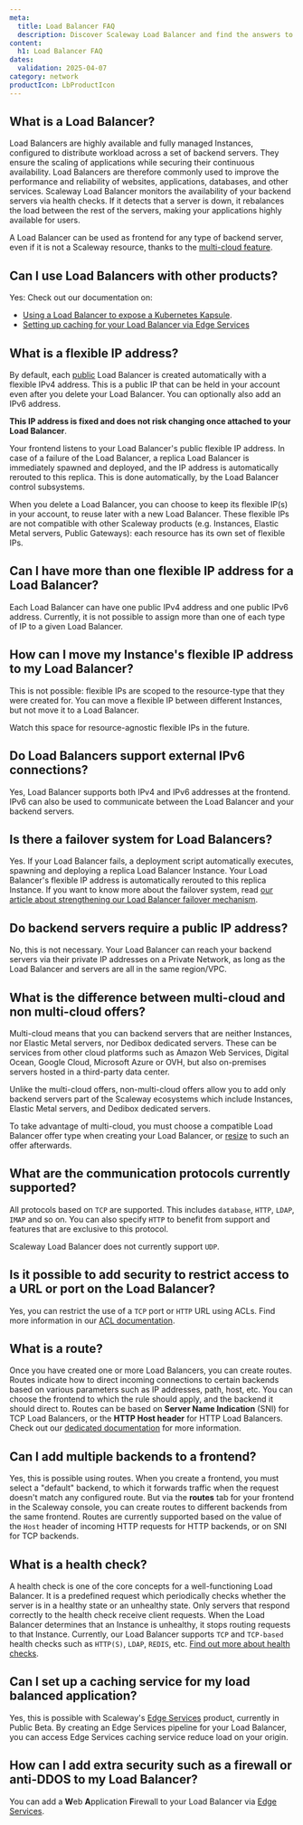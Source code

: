 ```yaml
---
meta:
  title: Load Balancer FAQ
  description: Discover Scaleway Load Balancer and find the answers to all your questions about flexible IP addresses, IPv6, multi-cloud offers and more.
content:
  h1: Load Balancer FAQ
dates:
  validation: 2025-04-07
category: network
productIcon: LbProductIcon
---
```


## What is a Load Balancer?

Load Balancers are highly available and fully managed Instances, configured to distribute workload across a set of backend servers. They ensure the scaling of applications while securing their continuous availability. Load Balancers are therefore commonly used to improve the performance and reliability of websites, applications, databases, and other services.
Scaleway Load Balancer monitors the availability of your backend servers via health checks. If it detects that a server is down, it rebalances the load between the rest of the servers, making your applications highly available for users.

A Load Balancer can be used as frontend for any type of backend server, even if it is not a Scaleway resource, thanks to the [multi-cloud feature](/load-balancer/faq/#what-is-the-difference-between-multi-cloud-and-non-multi-cloud-offers).

## Can I use Load Balancers with other products? 

Yes: Check out our documentation on:
- [Using a Load Balancer to expose a Kubernetes Kapsule](/kubernetes/reference-content/kubernetes-load-balancer/).
- [Setting up caching for your Load Balancer via Edge Services](/edge-services/quickstart/)

## What is a flexible IP address?

By default, each [public](/load-balancer/concepts/#accessibility) Load Balancer is created automatically with a flexible IPv4 address. This is a public IP that can be held in your account even after you delete your Load Balancer. You can optionally also add an IPv6 address.

**This IP address is fixed and does not risk changing once attached to your Load Balancer**.

Your frontend listens to your Load Balancer's public flexible IP address. In case of a failure of the Load Balancer, a replica Load Balancer is immediately spawned and deployed, and the IP address is automatically rerouted to this replica. This is done automatically, by the Load Balancer control subsystems.

When you delete a Load Balancer, you can choose to keep its flexible IP(s) in your account, to reuse later with a new Load Balancer. These flexible IPs are not compatible with other Scaleway products (e.g. Instances, Elastic Metal servers, Public Gateways): each resource has its own set of flexible IPs.

## Can I have more than one flexible IP address for a Load Balancer?

Each Load Balancer can have one public IPv4 address and one public IPv6 address. Currently, it is not possible to assign more than one of each type of IP to a given Load Balancer.

## How can I move my Instance's flexible IP address to my Load Balancer?

This is not possible: flexible IPs are scoped to the resource-type that they were created for. You can move a flexible IP between different Instances, but not move it to a Load Balancer. 

Watch this space for resource-agnostic flexible IPs in the future.

## Do Load Balancers support external IPv6 connections?

Yes, Load Balancer supports both IPv4 and IPv6 addresses at the frontend. IPv6 can also be used to communicate between the Load Balancer and your backend servers.

## Is there a failover system for Load Balancers?

Yes. If your Load Balancer fails, a deployment script automatically executes, spawning and deploying a replica Load Balancer Instance. Your Load Balancer's flexible IP address is automatically rerouted to this replica Instance.
If you want to know more about the failover system, read [our article about strengthening our Load Balancer failover mechanism](https://www.scaleway.com/en/blog/strengthening-our-load-balancer-failover-mechanism/).

## Do backend servers require a public IP address?

No, this is not necessary. Your Load Balancer can reach your backend servers via their private IP addresses on a Private Network, as long as the Load Balancer and servers are all in the same region/VPC.

## What is the difference between multi-cloud and non multi-cloud offers?

Multi-cloud means that you can backend servers that are neither Instances, nor Elastic Metal servers, nor Dedibox dedicated servers. These can be services from other cloud platforms such as Amazon Web Services, Digital Ocean, Google Cloud, Microsoft Azure or OVH, but also on-premises servers hosted in a third-party data center.

Unlike the multi-cloud offers, non-multi-cloud offers allow you to add only backend servers part of the Scaleway ecosystems which include Instances, Elastic Metal servers, and Dedibox dedicated servers.

To take advantage of multi-cloud, you must choose a compatible Load Balancer offer type when creating your Load Balancer, or [resize](/load-balancer/how-to/resize-lb/) to such an offer afterwards.

## What are the communication protocols currently supported?

All protocols based on `TCP` are supported. This includes `database`, `HTTP`, `LDAP`, `IMAP` and so on. You can also specify `HTTP` to benefit from support and features that are exclusive to this protocol.

Scaleway Load Balancer does not currently support `UDP`.

## Is it possible to add security to restrict access to a URL or port on the Load Balancer?

Yes, you can restrict the use of a `TCP` port or `HTTP` URL using ACLs. Find more information in our [ACL documentation](/load-balancer/how-to/create-manage-acls/).

## What is a route?

Once you have created one or more Load Balancers, you can create routes. Routes indicate how to direct incoming connections to certain backends based on various parameters such as IP addresses, path, host, etc. You can choose the frontend to which the rule should apply, and the backend it should direct to. Routes can be based on **Server Name Indication** (SNI) for TCP Load Balancers, or the **HTTP Host header** for HTTP Load Balancers. Check out our [dedicated documentation](/load-balancer/how-to/create-manage-routes/) for more information.

## Can I add multiple backends to a frontend?

Yes, this is possible using routes. When you create a frontend, you must select a "default" backend, to which it forwards traffic when the request doesn't match any configured route. But via the **routes** tab for your frontend in the Scaleway console, you can create routes to different backends from the same frontend. Routes are currently supported based on the value of the `Host` header of incoming HTTP requests for HTTP backends, or on SNI for TCP backends.

## What is a health check?

A health check is one of the core concepts for a well-functioning Load Balancer. It is a predefined request which periodically checks whether the server is in a healthy state or an unhealthy state. Only servers that respond correctly to the health check receive client requests. When the Load Balancer determines that an Instance is unhealthy, it stops routing requests to that Instance. Currently, our Load Balancer supports `TCP` and `TCP-based` health checks such as `HTTP(S)`, `LDAP`, `REDIS`, etc. [Find out more about health checks](/load-balancer/reference-content/configuring-health-checks/).

## Can I set up a caching service for my load balanced application?

Yes, this is possible with Scaleway's [Edge Services](/edge-services/) product, currently in Public Beta. By creating an Edge Services pipeline for your Load Balancer, you can access Edge Services caching service reduce load on your origin.

## How can I add extra security such as a firewall or anti-DDOS to my Load Balancer?

You can add a **W**eb **A**pplication **F**irewall to your Load Balancer via [Edge Services](/edge-services/reference-content/understanding-waf/).